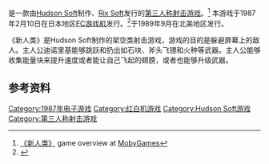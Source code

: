 {{NoteTA
| G1=Games
}}

{{vgname|新人类|ja=新人類 THE NEW TYPE|en=Adventures of Dino Riki}}是一款由[[Hudson_Soft|Hudson Soft]]制作、[[Rix_Soft|Rix Soft]]发行的[[第三人称射击游戏|第三人称射击游戏]]。<ref name="mobygames">[http://www.mobygames.com/game/nes/adventures-of-dino-riki 《新人类》] {{Wayback|url=http://www.mobygames.com/game/nes/adventures-of-dino-riki |date=20151208125202 }} game overview at [[MobyGames|MobyGames]]</ref> 本游戏于1987年2月10日在日本地区[[FC游戏机|FC游戏机]]发行。<ref name="gamefaqs">{{cite web| url = http://www.gamefaqs.com/nes/587071-adventures-of-dino-riki/data| title = Release information| publisher = [[GameFAQs|GameFAQs]]| date = | accessdate = 2015-12-07| archive-date = 2015-12-08| archive-url = https://web.archive.org/web/20151208212441/http://www.gamefaqs.com/nes/587071-adventures-of-dino-riki/data| dead-url = no}}</ref>于1989年9月在北美地区发行。

《新人类》是Hudson Soft制作的架空类射击游戏，游戏的目的是躲避屏幕上的敌人。主人公迪诺里基能够跳跃和扔出如石块、斧头飞镖和火种等武器。主人公能够收集能量块来提升速度或者能让自己飞起的翅膀，或者也能够升级武器。

== 参考资料 ==
{{Reflist}}

{{DEFAULTSORT:Shin Jinrui The New Type}}
[[Category:1987年电子游戏|Category:1987年电子游戏]]
[[Category:红白机游戏|Category:红白机游戏]]
[[Category:Hudson_Soft游戏|Category:Hudson Soft游戏]]
[[Category:第三人称射击游戏|Category:第三人称射击游戏]]

{{tps-videogame-stub}}